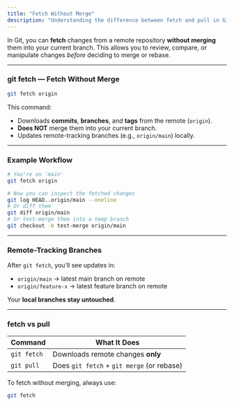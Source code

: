 ```yaml
---
title: "Fetch Without Merge"
description: "Understanding the difference between fetch and pull in Git"
---
```


In Git, you can **fetch** changes from a remote repository **without merging** them into your current branch. This allows you to review, compare, or manipulate changes *before* deciding to merge or rebase.

---

###  git fetch — Fetch Without Merge

```bash
git fetch origin
```

This command:

* Downloads **commits**, **branches**, and **tags** from the remote (`origin`).
* **Does NOT** merge them into your current branch.
* Updates remote-tracking branches (e.g., `origin/main`) locally.

---

###  Example Workflow

```bash
# You're on 'main'
git fetch origin

# Now you can inspect the fetched changes
git log HEAD..origin/main --oneline
# Or diff them
git diff origin/main
# Or test-merge them into a temp branch
git checkout -b test-merge origin/main
```

---

###  Remote-Tracking Branches

After `git fetch`, you’ll see updates in:

* `origin/main` → latest main branch on remote
* `origin/feature-x` → latest feature branch on remote

Your **local branches stay untouched**.

---

###  fetch vs pull

| Command     | What It Does                               |
| ----------- | ------------------------------------------ |
| `git fetch` | Downloads remote changes **only**          |
| `git pull`  | Does `git fetch` + `git merge` (or rebase) |

To fetch without merging, always use:

```bash
git fetch
```
